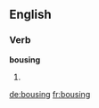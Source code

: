 
==English==

===Verb===
'''bousing'''

# {{present participle of|bouse}}

[[de:bousing]]
[[fr:bousing]]